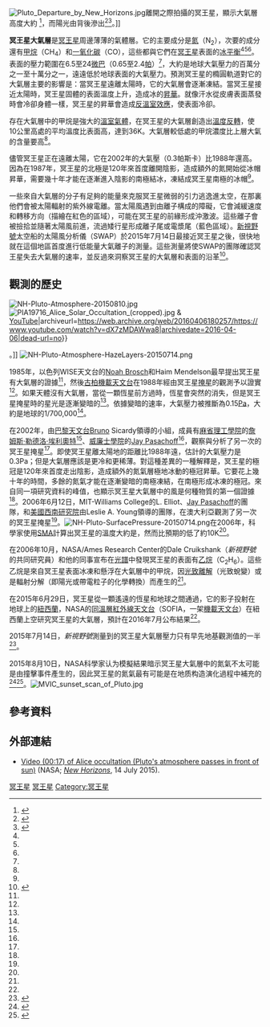 [[File:Pluto_Departure_by_New_Horizons.jpg|thumb]]離開之際拍攝的冥王星，顯示大氣層高度大約{{convert|80|mi|km|disp=out}} <ref>{{cite news|url=http://spaceref.com/pluto/new-horizons-at-pluto-mission-briefing---july-24-2016.html|title=New Horizons at Pluto Mission Briefing - July 24, 2016|work=NASA|publisher=SpaceRef|date=26 July 2015|accessdate=28 July 2015}}</ref>，而陽光由背後滲出<ref name="NYT-20150724-kc">{{cite news|last=Chang|first=Kenneth|title=Pluto's atmosphere is thinner than expected, but still looks hazy|url=http://www.nytimes.com/2015/07/25/science/space/plutos-atmosphere-is-thinner-than-expected-but-still-looks-hazy.html|date=24 July 2015|work=[[New_York_Times|New York Times]]|accessdate=27 July 2015|archivedate=2015-07-26|archiveurl=https://web.archive.org/web/20150726153716/http://www.nytimes.com/2015/07/25/science/space/plutos-atmosphere-is-thinner-than-expected-but-still-looks-hazy.html|dead-url=no}}</ref><ref name="NYT-20150724-ap">{{cite news|title=Conditions on Pluto: Incredibly hazy with flowing ice|url=http://www.nytimes.com/aponline/2015/07/24/science/ap-us-sci-pluto.html|date=24 July 2015|work=[[New_York_Times|New York Times]]|accessdate=24 July 2015|archivedate=2015-07-28|archiveurl=https://web.archive.org/web/20150728081402/http://www.nytimes.com/aponline/2015/07/24/science/ap-us-sci-pluto.html|dead-url=no}}</ref>。]]

'''冥王星大氣層'''是[[冥王星|冥王星]]周邊薄薄的氣體層。它的主要成分是[[氮|氮]]（N<sub>2</sub>），次要的成分還有[[甲烷|甲烷]]（CH<sub>4</sub>）和[[一氧化碳|一氧化碳]]（CO），這些都與它們在[[冥王星|冥王星]]表面的[[蒸氣壓|冰平衡]]<ref name="NYT-20150724-kc" /><ref name="NYT-20150724-ap" /><ref name="Croswell1992"/>。表面的壓力範圍在6.5至24[[巴|微巴]]（0.65至2.4[[帕斯卡|帕]]）<ref name="atmosphere2009"/>，大約是地球大氣壓力的百萬分之一至十萬分之一，遠遠低於地球表面的大氣壓力。預測冥王星的橢圓軌道對它的大氣層主要的影響是：當冥王星遠離太陽時，它的大氣層會逐漸凍結。當冥王星接近太陽時，冥王星固體的表面溫度上升，造成冰的[[昇華|昇華]]。就像汗水從皮膚表面蒸發時會冷卻身體一樣，冥王星的昇華會造成[[反溫室效應|反溫室效應]]，使表面冷卻。

存在大氣層中的甲烷是強大的[[溫室氣體|溫室氣體]]，在冥王星的大氣層創造出[[逆溫|溫度反轉]]，使10公里高處的平均溫度比表面高，達到36K。大氣層較低處的甲烷濃度比上層大氣的含量要高<ref name="atmtemp"/>。

儘管冥王星正在遠離太陽，它在2002年的大氣壓（0.3帕斯卡）比1988年還高。因為在1987年，冥王星的北極是120年來首度離開陰影，造成額外的氮開始從冰帽昇華，需要幾十年才能在逐漸進入陰影的南極結冰，凍結成冥王星南極的冰帽<ref name="britty"/>。

一些來自大氣層的分子有足夠的能量來克服冥王星微弱的引力逃逸進太空，在那裏他們會被太陽輻射的紫外線電離。當太陽風遇到由離子構成的障礙，它會減緩速度和轉移方向（描繪在紅色的區域），可能在冥王星的前緣形成沖激波。這些離子會被撿拾並隨著太陽風前進，流過矮行星形成離子尾或電漿尾（藍色區域）。[[新視野號|新視野號]]太空船的太陽風分析儀（SWAP）於2015年7月14日最接近冥王星之後，很快地就在這個地區首度進行低能量大氣離子的測量。這些測量將使SWAP的團隊確認冥王星失去大氣層的速率，並反過來洞察冥王星的大氣層和表面的沿革<ref>{{Cite web|title=Pluto Wags its Tail|url=http://www.nasa.gov/nh/pluto-wags-its-tail|accessdate=2021-03-31|date=2015-07-17|last=Gipson|first=Lillian|work=NASA|archive-date=2015-08-08|archive-url=https://web.archive.org/web/20150808035050/http://www.nasa.gov/nh/pluto-wags-its-tail/}}</ref>。

== 觀測的歷史 ==
[[File:NH-Pluto-Atmosphere-20150810.jpg|thumb]][[File:PIA19716_Alice_Solar_Occultation_(cropped).jpg|thumb]] & [[YouTube|YouTube]]|archiveurl=https://web.archive.org/web/20160406180257/https://www.youtube.com/watch?v=dX7zMDAWwa8|archivedate=2016-04-06|dead-url=no}}</ref>。]]
[[File:NH-Pluto-Atmosphere-HazeLayers-20150714.png|thumb]]

1985年，以色列WISE天文台的[[Noah_Brosch|Noah Brosch]]和Haim Mendelson最早提出冥王星有大氣層的證據<ref name="IAUC 4097" />，然後[[柯伊伯機載天文台|古柏機載天文台]]在1988年經由冥王星[[掩星|掩星]]的觀測予以證實<ref name="SOFIAPlutoocc" />。如果天體沒有大氣層，當從一顆恆星前方過時，恆星會突然的消失，但是冥王星掩星時的星光是逐漸變暗的<ref name="IAUC 4097" />。依據變暗的速率，大氣壓力被推斷為0.15[[帕斯卡|Pa]]，大約是地球的1/700,000<ref name="Johnston2006" />。

在2002年，由[[巴黎天文台|巴黎天文台]]Bruno Sicardy領導的小組，成員有[[麻省理工學院|麻省理工學院]]的[[詹姆斯·勒德洛·埃利奧特|詹姆斯·勒德洛·埃利奧特]]<ref name="MIT2002-Pluto global warming" />、[[威廉士學院|威廉士學院]]的[[Jay_Pasachoff|Jay Pasachoff]]<ref name="WilliamsEdu2003" />，觀察與分析了另一次的冥王星掩星<ref name="Sicardyetal2003nature" />。即使冥王星離太陽地的距離比1988年遠，估計的大氣壓力是0.3Pa；但是大氣層應該是更冷和更稀薄。對這種差異的一種解釋是，冥王星的極冠是120年來首度走出陰影，造成額外的氮氣層極地冰動的極冠昇華。它要花上幾十年的時間，多餘的氮氣才能在逐漸變暗的南極凍結，在南極形成冰凍的極冠。來自同一項研究資料的峰值，也顯示冥王星大氣層中的風是何種物質的第一個證據<ref name="britty" />。2006年6月12日，MIT-Williams College的L. Elliot、[[Jay_Pasachoff|Jay Pasachoff]]的團隊，和[[美國西南研究院|美國西南研究院]]由Leslie A. Young領導的團隊，在澳大利亞觀測了另一次的冥王星掩星<ref name="Elliot 2006" />。[[File:NH-Pluto-SurfacePressure-20150714.png|thumb]]在2006年，科學家使用[[次毫米波陣列望遠鏡|SMA]]計算出冥王星的溫度大約是{{convert|43|K|C|0|abbr=on}}，然而比預期的低了約10K<ref name="KerThan2006-CNN"/>。

在2006年10月，NASA/Ames Research Center的Dale Cruikshank（''新視野號''的共同研究員）和他的同事宣布在[[光譜學|光譜]]中發現冥王星的表面有[[乙烷|乙烷]]（C<sub>2</sub>H<sub>6</sub>）。這些乙烷是來自冥王星表面冰凍和懸浮在大氣層中的甲烷，因[[光解|光致離解]]（光致蛻變）或是輻射分解（即陽光或帶電粒子的化學轉換）而產生的<ref name="Stern2006"/>。

在2015年6月29日，冥王星從一顆遙遠的恆星和地球之間通過，它的影子投射在地球上的[[紐西蘭|紐西蘭]]，NASA的[[同溫層紅外線天文台|同溫層紅外線天文台]]（SOFIA，一架[[機載天文台|機載天文台]]）在紐西蘭上空研究冥王星的大氣層，預計在2016年7月公布結果<ref name="NASA-20150629"/>。

2015年7月14日，''新視野號''測量到的冥王星大氣層壓力只有早先地基觀測值的一半<ref name="NASA-20150724-lg">{{cite web|title=New Horizons Reveals Pluto’s Atmospheric Pressure Has Sharply Decreased|url=http://www.nasa.gov/feature/new-horizons-reveals-pluto-s-atmospheric-pressure-has-sharply-decreased|accessdate=29 July 2015|date=24 July 2015|last=Gipson|first=Lillian|work=[[NASA|NASA]]|archiveurl=https://web.archive.org/web/20151109061453/http://www.nasa.gov/feature/new-horizons-reveals-pluto-s-atmospheric-pressure-has-sharply-decreased/|archivedate=2015-11-09|dead-url=no}}</ref>。

2015年8月10日，NASA科學家认为模擬結果暗示冥王星大氣層中的氮氣不太可能是由撞擊事件產生的，因此冥王星的氮氣最有可能是在地质构造演化過程中補充的<ref name="NASA-20150810">{{cite web|title=Atmospheric Escape and Flowing N2 Ice Glaciers – What Resupplies Pluto's Nitrogen?|url=https://blogs.nasa.gov/pluto/2015/08/10/atmospheric-escape-and-flowing-n2-ice-glaciers-what-resupplies-plutos-nitrogen/|accessdate=10 August 2015|date=10 August 2015|last=Singer|first=Kelsi|work=[[美国国家航空航天局|NASA]]|archiveurl=https://web.archive.org/web/20201108110642/https://blogs.nasa.gov/pluto/2015/08/10/atmospheric-escape-and-flowing-n2-ice-glaciers-what-resupplies-plutos-nitrogen/|archivedate=2020-11-08|dead-url=no}}</ref><ref>{{cite news|last=Lewin|first=Sarah|url=http://www.space.com/30265-pluto-nitrogen-atmosphere-mystery.html|title=If Pluto Keeps Spewing Nitrogen, Why Is It Still Full of It?|work=Space.com|date=17 August 2015|accessdate=17 August 2015|archivedate=2020-11-08|archiveurl=https://web.archive.org/web/20201108130012/https://www.space.com/30265-pluto-nitrogen-atmosphere-mystery.html|dead-url=no}}</ref>。[[File:MVIC_sunset_scan_of_Pluto.jpg|thumbnail]]{{multiple image|vertical|caption_align=center|header_align=center|align=center|header= |direction=vertical |width=
|image1=PIA19947-NH-Pluto-Norgay-Hillary-Mountains-20150714.jpg
|width1=600
|caption1=<center>[[冥王星|冥王星]] - [[諾蓋山脈|諾蓋山脈]]（前景左邊）、[[希拉蕊山脈|希拉蕊山脈]]（天際線左邊）、[[史波尼克高原|史波尼克高原]]（右邊）<br>接近日落時，包括幾層陰霾的冥王星大氣影像。</center> 
}}

== 參考資料 ==
{{reflist
| colwidth = 30em
| refs =
<ref name="Croswell1992">{{cite web|title=Nitrogen in Pluto's atmosphere|url=http://www.kencroswell.com/NitrogenInPlutosAtmosphere.html|accessdate=27 April 2007|date=1992|last=Croswell|first=Ken|archiveurl=https://web.archive.org/web/20110723080429/http://www.kencroswell.com/NitrogenInPlutosAtmosphere.html|archivedate=2011-07-23|dead-url=no}}</ref>
<ref name="atmosphere2009">{{cite journal|title=Pluto's lower atmosphere structure and methane abundance from high-resolution spectroscopy and stellar occultations|first1=Emmanuel|last2=Sicardy|first2=Bruno|date=2009|journal=Astronomy and Astrophysics|issue=3|doi=10.1051/0004-6361/200911633|volume=495|pages=L17–L21|arxiv=0901.4882|bibcode=2009A&A...495L..17L|last3=de Bergh|first3=Catherine|last4=Käufl|first4=Hans U.<!-- Ullrich -->|last5=Kassi|first5=Samir|last6=Campargue|first6=Alain|display-authors=3|last1=Lellouch}}</ref>
<ref name="atmtemp">{{cite web|title=Pluto's lower atmosphere structure and methane abundance from high-resolution spectroscopy and stellar occultations|url=http://arxiv.org/abs/0901.4882v1|accessdate=2015-09-30|date=2009|last=Lellouch|first=Emmanuel|archiveurl=https://web.archive.org/web/20160611190213/http://arxiv.org/abs/0901.4882v1|archivedate=2016-06-11|dead-url=no|first2=Bruno|last2=Sicardy|first3=Catherine|last3=de Bergh|journal=Astronomy & Astrophysics}}</ref>
<ref name="britty">{{cite web|title=Puzzling seasons and signs of wind found on Pluto|url=http://www.space.com/scienceastronomy/pluto_seasons_030709.html|accessdate=26 March 2007|date=2003|last=Britt|first=Robert Roy|work=Space.com|archiveurl=https://web.archive.org/web/20110109025459/http://www.space.com/scienceastronomy/pluto_seasons_030709.html|archivedate=2011年1月9日|deadurl=yes}}</ref>
<ref name="IAUC 4097">{{cite journal|title=Occultation by Pluto on 1985 August 19|url=http://www.cbat.eps.harvard.edu/iauc/04000/04097.html#Item2|last=Marsden|first=Brian G.|authorlink=Brian G. Marsden|date=26 August 1985|journal=IAU Circular|accessdate=26 November 2011|volume=4097|archiveurl=https://www.webcitation.org/64vXHoSp7?url=http://www.cbat.eps.harvard.edu/iauc/04000/04097.html#Item2|archivedate=2012-01-24|dead-url=no}}</ref>
<ref name="SOFIAPlutoocc">{{cite web|title=NOFS contributes to SOFIA'S successful observation of challenging Pluto occultation|url=http://www.usno.navy.mil/USNO/tours-events/NOFS_SOFIA_Release_110711.pdf|accessdate=11 February 2012|last=Chester|first=Geoff|publisher=US Naval Observatory|archiveurl=https://www.webcitation.org/66ch0xBz4?url=http://www.usno.navy.mil/USNO/tours-events/NOFS_SOFIA_Release_110711.pdf|archivedate=2012年4月2日|deadurl=yes}}</ref>
<ref name="Johnston2006">{{cite web|title=The atmospheres of Pluto and other trans-Neptunian objects|url=http://www.johnstonsarchive.net/astro/pluto.html|accessdate=26 March 2007|date=2006|last=Johnston|first=William Robert|archiveurl=https://web.archive.org/web/20181125084244/http://www.johnstonsarchive.net/astro/pluto.html|archivedate=2018-11-25|dead-url=no}}</ref>
<ref name="Sicardyetal2003nature">{{cite journal|title=Large changes in Pluto's atmosphere as revealed by recent stellar occultations|url=https://archive.org/details/sim_nature-uk_2003-07-10_424_6945/page/168|last=Sicardy|first=Bruno|last2=Widemann|first2=Thomas|date=10 July 2003|journal=Nature|publisher=Nature|issue=6945|doi=10.1038/nature01766|volume=424|pages=168–70|bibcode=2003Natur.424..168S|pmid=12853950|last3=Lellouch|first3=Emmanuel|last4=Veillet|first4=Christian|last5=Cuillandre|first5=Jean-Charles|last6=Colas|first6=François|last7=Roques|first7=Françoise|last8=Beisker|first8=Wolfgang|last9=Kretlow|first9=Mike|display-authors=3|last34=Carvajal|first29=Orlando|last29=Naranjo|first30=Luis|last30=Porras|first31=F.|last31=Díaz|first32=H.|last32=Calderón|first33=S.|last33=Carrillo|first34=A.|first38=Daniela|first35=E.|last35=Recalde|first36=L. Gaviria|last36=Cavero|first37=Celso|last37=Montalvo|first28=Patricia|last38=Barría|first39=R.|last39=Campos|first40=René|last40=Duffard|first41=Hugo|last41=Levato|last28=Rosenzweig|first25=Christopher|last27=Rapaport|last13=Lecacheux|last16=Leyrat|first16=Cédric|last15=Fienga|first15=Agnès|last14=Birnbaum|first14=Cyril|first13=Jean|last17=Maury|last12=Lacombe|first12=François|last11=Gendron|first11=Éric|last10=Lagrange|first10=Anne-Marie|first17=Alain|first18=Élisabeth|first27=Michel|first23=Olivier R.|last26=Spyromilio|first26=Jason|last25=Lidman|last24=Gilmozzi|first24=Roberto|last23=Hainaut|last22=Delsanti|last18=Raynaud|first22=Audrey|first21=Kate|last20=Schultheis|first20=Mathias|last19=Renner|first19=Stefan|last21=Brooks}}</ref>
<ref name="MIT2002-Pluto global warming">{{cite web|title=Pluto is undergoing global warming, researchers find|url=http://web.mit.edu/newsoffice/2002/pluto.html|accessdate=20 March 2007|date=9 October 2002|publisher=Massachusetts Institute of Technology|archiveurl=https://www.webcitation.org/615USUnB5?url=http://web.mit.edu/newsoffice/2002/pluto.html|archivedate=2011-08-20|dead-url=no}}</ref>
<ref name="WilliamsEdu2003">{{cite web|title=Williams scientists contribute to new finding about Pluto|url=http://www.williams.edu/admin/news/releases.php?id=162|accessdate=20 March 2007|date=9 July 2003|publisher=Williams College|archiveurl=https://web.archive.org/web/20071011063547/http://williams.edu/admin/news/releases.php?id=162|archivedate=2007-10-11|dead-url=no}}</ref>
<ref name="Elliot 2006">{{cite journal|title=The size of Pluto's atmosphere as revealed by the 2006 June 12 occultation|last=Elliot|first=James L.|last2=Person|first2=Michael J.|date=2006|journal=Bulletin of the American Astronomical Society|volume=38|page=541|bibcode=2006DPS....38.3102E|last3=Gulbis|first3=Amanda A. S.|last4=Adams|first4=Elisabeth R.|last5=Kramer|first5=E. A.|last6=Zuluaga|first6=Carlos A.|last7=Pike|first7=Rosemary E.|last8=Pasachoff|first8=Jay M.|authorlink8=Jay Pasachoff|last9=Souza|first9=Steven P.|display-authors=3|first17=John G.|last19=Ramm|first19=David J.|last18=Dieters|first18=Stefan W.|last17=Greenhill|last13=Francis|last16=Giles|first16=A. Barry|last15=Bosh|first15=Amanda S.|last14=Lucas|first14=R.|first13=Paul J.|last12=Jaskot|first12=Anne E.|first11=Joseph W.|last10=Babcock|first10=Bryce A.|last11=Gangestad}}</ref>
<ref name="KerThan2006-CNN">{{cite news|url=http://www.cnn.com/2006/TECH/space/01/03/pluto.temp/index.html|title=Astronomers: Pluto colder than expected|first=Ker|last=Than|publisher=Space.com (via CNN.com)|date=2006|accessdate=30 November 2011|archivedate=2012-10-19|archiveurl=https://web.archive.org/web/20121019062654/http://www.cnn.com/2006/TECH/space/01/03/pluto.temp/index.html|dead-url=no}}</ref>
<ref name="Stern2006">{{cite web|title=Making Old Horizons New|url=http://pluto.jhuapl.edu/News-Center/PI-Perspectives.php?page=piPerspective_11_1_2006|accessdate=29 November 2011|date=1 November 2006|last=Stern|first=S. Alan|authorlink=Alan Stern|work=The PI's Perspective|publisher=Johns Hopkins University Applied Physics Laboratory|archiveurl=https://web.archive.org/web/20150905135406/http://pluto.jhuapl.edu/News-Center/PI-Perspectives.php?page=piPerspective_11_1_2006|archivedate=2015-09-05|dead-url=no}}</ref>
<ref name="NASA-20150629">{{cite web|title=SOFIA in the right place at the right time for Pluto observations|url=http://www.nasa.gov/feature/sofia-in-the-right-place-at-the-right-time-for-pluto-observations|accessdate=1 July 2015|date=29 June 2015|work=[[美国国家航空航天局|NASA]]|archiveurl=https://web.archive.org/web/20151208114955/http://www.nasa.gov/feature/sofia-in-the-right-place-at-the-right-time-for-pluto-observations/|archivedate=2015-12-08|dead-url=no|last1=Veronico|first1=Nicholas A.|last2=Squires|first2=Kate K.}}</ref>
}}

== 外部連結 ==
* [https://www.youtube.com/watch?v=dX7zMDAWwa8 Video (00:17) of Alice occultation (Pluto's atmosphere passes in front of sun)] {{Wayback|url=https://www.youtube.com/watch?v=dX7zMDAWwa8 |date=20160406180257 }} (NASA; ''[[New_Horizons|New Horizons]]'', 14 July 2015).

{{Pluto}}
[[Category:行星大氣層|冥王星]]
[[Category:太陽系行星的大氣層|冥王星]]
[[Category:冥王星|Category:冥王星]]